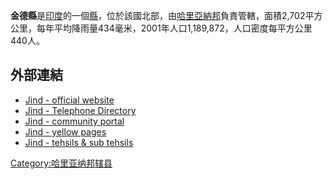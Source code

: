'''金德縣'''是[[印度|印度]]的一個[[縣|縣]]，位於該國北部，由[[哈里亞納邦|哈里亞納邦]]負責管轄，面積2,702平方公里，每年平均降雨量434毫米，2001年人口1,189,872，人口密度每平方公里440人。

==外部連結==
*[http://jind.nic.in/ Jind - official website] {{Wayback|url=http://jind.nic.in/ |date=20090410003315 }}
*[https://web.archive.org/web/20140904134512/http://www.jindcity.com/ Jind - Telephone Directory]
*[https://web.archive.org/web/20090514063723/http://www.jind.co.in/ Jind - community portal]
*[https://web.archive.org/web/20080917073213/http://yellowpages.jind.co.in/ Jind - yellow pages]
*[http://jind.nic.in/ Jind - tehsils & sub tehsils] {{Wayback|url=http://jind.nic.in/ |date=20090410003315 }}

{{coord|29|18|36|N|76|19|12|E|region:IN-HR_type:adm2nd_source:kolossus-nowiki|display=title}}

{{哈里亚纳邦行政区划小作品}}
[[Category:哈里亚纳邦辖县|Category:哈里亚纳邦辖县]]